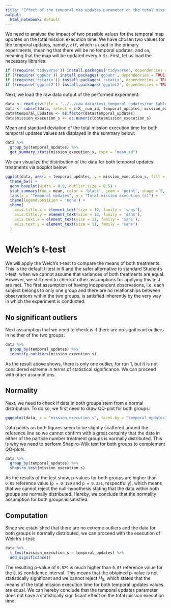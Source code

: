 ```yaml
---
title: "Effect of the temporal map updates parameter on the total mission execution time"
output:
  html_notebook: default
---
```


We need to analyse the impact of two possible values for the temporal map updates on the total mission execution time. We have chosen two values for the temporal updates, namely, `off`, which is used in the primary experiments, meaning that there will be no temporal updates, and `on`, meaning that the map will be updated every `0.5s`. First, let us load the necessary libraries:
```r
if (!require('tidyverse')) install.packages('tidyverse', dependencies = TRUE); library('tidyverse')
if (!require('ggpubr')) install.packages('ggpubr', dependencies = TRUE); library('ggpubr')
if (!require('rstatix')) install.packages('rstatix', dependencies = TRUE); library('rstatix')
if (!require('ggplot2')) install.packages('ggplot2', dependencies = TRUE); library('ggplot2')
```

Next, we load the raw data output of the performed experiment:
```r
data <- read.csv(file = '../../raw_data/test_temporal_updates/run_table.csv')
data <- subset(data, select = c(X__run_id, temporal_updates, mission_execution_s))
data$temporal_updates <- as.factor(data$temporal_updates)
data$mission_execution_s <- as.numeric(data$mission_execution_s)
```

Mean and standard deviation of the total mission execution time for both temporal updates values are displayed in the summary below:
```r
data %>%
  group_by(temporal_updates) %>%
  get_summary_stats(mission_execution_s, type = "mean_sd")
```

We can visualize the distribution of the data for both temporal updates treatments via boxplot below:
```r
ggplot(data, aes(x = temporal_updates, y = mission_execution_s, fill = temporal_updates)) +
  theme_bw() + 
  geom_boxplot(width = 0.9, outlier.size = 0.5) + 
  stat_summary(fun = mean, color = 'black', geom = 'point', shape = 5, size = 1.5) +
  labs(x = "Temporal updates", y = "Total mission execution (s)") +
  theme(legend.position = 'none') +
  theme(
    axis.title.x = element_text(size = 12, family = 'sans'),
    axis.title.y = element_text(size = 12, family = 'sans'),
    axis.text.x = element_text(size = 11, family = 'sans'),
    axis.text.y = element_text(size = 11, family = 'sans')
  )
```

# Welch's t-test

We will apply the Welch's t-test to compare the means of both treatments. This is the default t-test in R and the safer alternative to standard Student's t-test, when we cannot assume that variances of both treatments are equal. However, we still need to check if other assumptions for applying this test are met. The first assumption of having independent observations, i.e. each subject belongs to only one group and there are no relationships between observations within the two groups, is satisfied inherently by the very way in which the experiment is conducted.

## No significant outliers

Next assumption that we need to check is if there are no significant outliers in neither of the two groups:
```r
data %>% 
  group_by(temporal_updates) %>%
  identify_outliers(mission_execution_s)
```

As the result above shows, there is only one outlier, for run 1, but it is not considered extreme in terms of statistical significance. We can proceed with other assumptions.

## Normality

Next, we need to check if data in both groups stem from a normal distribution. To do so, we first need to draw QQ-plot for both groups:
```r
ggqqplot(data, x = "mission_execution_s", facet.by = "temporal_updates")
```
Data points on both figures seem to be slightly scattered around the reference line so we cannot confirm with a great certainty that the data in either of the particle number treatment groups is normally distributed. This is why we need to perform Shapiro-Wilk test for both groups to complement QQ-plots:
```r
data %>%
  group_by(temporal_updates) %>%
  shapiro_test(mission_execution_s)
```
As the results of the test show, p-values for both groups are higher than `0.05` reference value (`p = 0.189` and `p = 0.321`, respectfully), which means that we cannot reject the null-hypothesis stating that the data within both groups are normally distributed. Hereby, we conclude that the normality assumption for both groups is satisfied.

## Computation

Since we established that there are no extreme outliers and the data for both groups is normally distributed, we can proceed with the execution of Welch's t-test:
```r
data %>%
  t_test(mission_execution_s ~ temporal_updates) %>%
  add_significance()
```
The resulting p-value of `0.829` is much higher than `0.05` reference value for the `0.95` confidence interval. This means that the obtained p-value is not statistically significant and we cannot reject $H_0$, which states that the means of the total mission execution time for both temporal updates values are equal. We can hereby conclude that the temporal updates parameter does not have a statistically significant effect on the total mission execution time.

